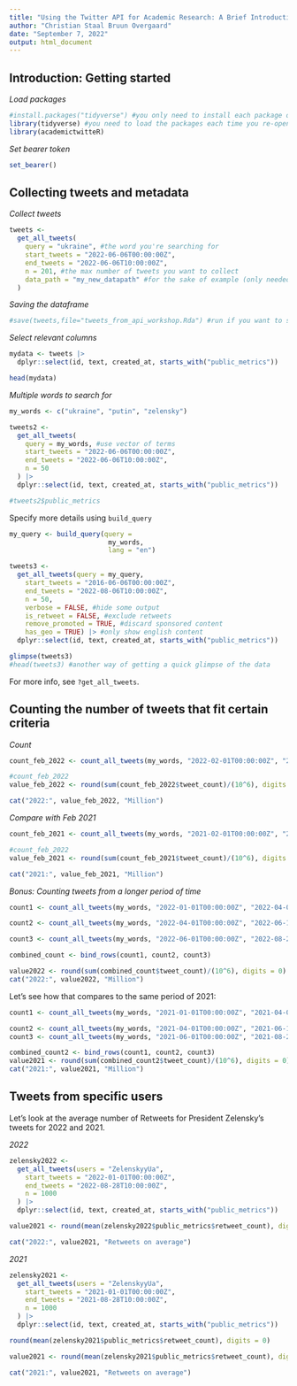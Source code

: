 ```yaml
---
title: "Using the Twitter API for Academic Research: A Brief Introduction"
author: "Christian Staal Bruun Overgaard"
date: "September 7, 2022"
output: html_document
---
```


## Introduction: Getting started
*Load packages*

```r
#install.packages("tidyverse") #you only need to install each package once
library(tidyverse) #you need to load the packages each time you re-open R
library(academictwitteR)
```

*Set bearer token*

```r
set_bearer()
```

## Collecting tweets and metadata

*Collect tweets*

```r
tweets <- 
  get_all_tweets(
    query = "ukraine", #the word you're searching for
    start_tweets = "2022-06-06T00:00:00Z",
    end_tweets = "2022-06-06T10:00:00Z",
    n = 201, #the max number of tweets you want to collect
    data_path = "my_new_datapath" #for the sake of example (only needed for large queries)
  )

```

*Saving the dataframe*

```r
#save(tweets,file="tweets_from_api_workshop.Rda") #run if you want to save the "tweets" object on your computer.
```

*Select relevant columns*

```r
mydata <- tweets |>
  dplyr::select(id, text, created_at, starts_with("public_metrics"))

head(mydata)
```

*Multiple words to search for*

```r
my_words <- c("ukraine", "putin", "zelensky")

tweets2 <-
  get_all_tweets(
    query = my_words, #use vector of terms
    start_tweets = "2022-06-06T00:00:00Z",
    end_tweets = "2022-06-06T10:00:00Z",
    n = 50
  ) |>
  dplyr::select(id, text, created_at, starts_with("public_metrics"))

#tweets2$public_metrics
```

Specify more details using `build_query`

```r
my_query <- build_query(query = 
                         my_words,
                         lang = "en")

tweets3 <-
  get_all_tweets(query = my_query,
    start_tweets = "2016-06-06T00:00:00Z",
    end_tweets = "2022-08-06T10:00:00Z",
    n = 50,
    verbose = FALSE, #hide some output
    is_retweet = FALSE, #exclude retweets
    remove_promoted = TRUE, #discard sponsored content
    has_geo = TRUE) |> #only show english content
  dplyr::select(id, text, created_at, starts_with("public_metrics"))

glimpse(tweets3)
#head(tweets3) #another way of getting a quick glimpse of the data
```

For more info, see `?get_all_tweets`.

## Counting the number of tweets that fit certain criteria

*Count*

```r
count_feb_2022 <- count_all_tweets(my_words, "2022-02-01T00:00:00Z", "2022-03-01T00:00:00Z") #only one month

#count_feb_2022
value_feb_2022 <- round(sum(count_feb_2022$tweet_count)/(10^6), digits = 0)

cat("2022:", value_feb_2022, "Million")
```

*Compare with Feb 2021*

```r
count_feb_2021 <- count_all_tweets(my_words, "2021-02-01T00:00:00Z", "2021-03-01T00:00:00Z") #only one month

#count_feb_2022
value_feb_2021 <- round(sum(count_feb_2021$tweet_count)/(10^6), digits = 0)

cat("2021:", value_feb_2021, "Million")
```


*Bonus: Counting tweets from a longer period of time*

```r
count1 <- count_all_tweets(my_words, "2022-01-01T00:00:00Z", "2022-04-01T00:00:00Z")

count2 <- count_all_tweets(my_words, "2022-04-01T00:00:00Z", "2022-06-1T00:00:00Z")

count3 <- count_all_tweets(my_words, "2022-06-01T00:00:00Z", "2022-08-28T00:00:00Z")

combined_count <- bind_rows(count1, count2, count3)

value2022 <- round(sum(combined_count$tweet_count)/(10^6), digits = 0) # millions
cat("2022:", value2022, "Million")
```

Let's see how that compares to the same period of 2021:

```r
count1 <- count_all_tweets(my_words, "2021-01-01T00:00:00Z", "2021-04-01T00:00:00Z", verbose = FALSE)

count2 <- count_all_tweets(my_words, "2021-04-01T00:00:00Z", "2021-06-1T00:00:00Z", verbose = FALSE)
count3 <- count_all_tweets(my_words, "2021-06-01T00:00:00Z", "2021-08-28T00:00:00Z", verbose = FALSE)

combined_count2 <- bind_rows(count1, count2, count3)
value2021 <- round(sum(combined_count2$tweet_count)/(10^6), digits = 0)
cat("2021:", value2021, "Million")
```


## Tweets from specific users
Let's look at the average number of Retweets for President Zelensky's tweets for 2022 and 2021.

*2022*

```r
zelensky2022 <-
  get_all_tweets(users = "ZelenskyyUa",
    start_tweets = "2022-01-01T00:00:00Z",
    end_tweets = "2022-08-28T10:00:00Z",
    n = 1000
  ) |>
  dplyr::select(id, text, created_at, starts_with("public_metrics"))

value2021 <- round(mean(zelensky2022$public_metrics$retweet_count), digits = 0)

cat("2022:", value2021, "Retweets on average")
```

*2021*

```r
zelensky2021 <-
  get_all_tweets(users = "ZelenskyyUa",
    start_tweets = "2021-01-01T00:00:00Z",
    end_tweets = "2021-08-28T10:00:00Z",
    n = 1000
  ) |>
  dplyr::select(id, text, created_at, starts_with("public_metrics"))

round(mean(zelensky2021$public_metrics$retweet_count), digits = 0)

value2021 <- round(mean(zelensky2021$public_metrics$retweet_count), digits = 0)

cat("2021:", value2021, "Retweets on average")
```




